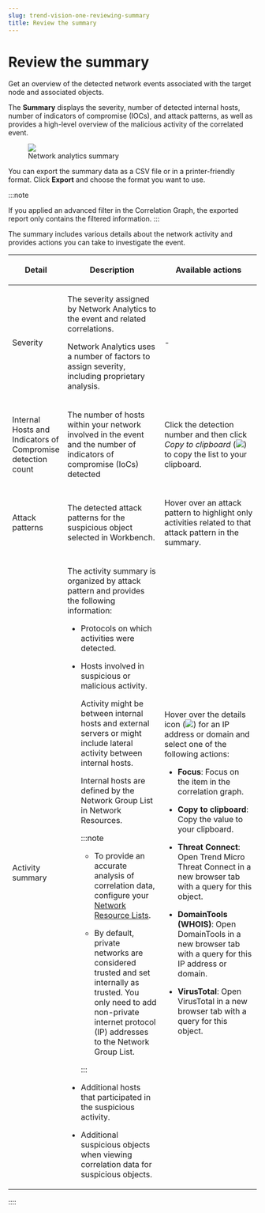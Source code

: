 ```yaml
---
slug: trend-vision-one-reviewing-summary
title: Review the summary
---
```

# Review the summary

Get an overview of the detected network events associated with the target node and associated objects.

The **Summary** displays the severity, number of detected internal hosts, number of indicators of compromise (IOCs), and attack patterns, as well as provides a high-level overview of the malicious activity of the correlated event.

<figure>
<img src="./images/SummaryBlurred=603c5501-f165-4ed2-b47a-31e726d31182.webp" />
<figcaption>Network analytics summary</figcaption>
</figure>

You can export the summary data as a CSV file or in a printer-friendly format. Click **Export** and choose the format you want to use.

:::note

If you applied an advanced filter in the Correlation Graph, the exported report only contains the filtered information.
:::

The summary includes various details about the network activity and provides actions you can take to investigate the event.

<table>
<colgroup>
<col style="width: 20%" />
<col style="width: 40%" />
<col style="width: 40%" />
</colgroup>
<thead>
<tr>
<th><p>Detail</p></th>
<th><p>Description</p></th>
<th><p>Available actions</p></th>
</tr>
</thead>
<tbody>
<tr>
<td><p>Severity</p></td>
<td><p>The severity assigned by Network Analytics to the event and related correlations.</p>
<p>Network Analytics uses a number of factors to assign severity, including proprietary analysis.</p></td>
<td><p>-</p></td>
</tr>
<tr>
<td><p>Internal Hosts and Indicators of Compromise detection count</p></td>
<td><p>The number of hosts within your network involved in the event and the number of indicators of compromise (IoCs) detected</p></td>
<td><p>Click the detection number and then click <em>Copy to clipboard</em> (<img src="./images/dddna_summary_detection_copy=GUID-4DE35BE5-57A5-4919-BF9C-5EC95F9CA8FD=1=en-us=Low.webp" />) to copy the list to your clipboard.</p></td>
</tr>
<tr>
<td><p>Attack patterns</p></td>
<td><p>The detected attack patterns for the suspicious object selected in Workbench.</p></td>
<td><p>Hover over an attack pattern to highlight only activities related to that attack pattern in the summary.</p></td>
</tr>
<tr>
<td><p>Activity summary</p></td>
<td><p>The activity summary is organized by attack pattern and provides the following information:</p>
<ul>
<li><p>Protocols on which activities were detected.</p></li>
<li><p>Hosts involved in suspicious or malicious activity.</p>
<p>Activity might be between internal hosts and external servers or might include lateral activity between internal hosts.</p>
<p>Internal hosts are defined by the Network Group List in Network Resources.</p>


:::note

<ul>
<li><p>To provide an accurate analysis of correlation data, configure your <a href="trend-vision-one-network-resource-lists">Network Resource Lists</a>.</p></li>
<li><p>By default, private networks are considered trusted and set internally as trusted. You only need to add non-private internet protocol (IP) addresses to the Network Group List.</p></li>
</ul>


:::

</li>
<li><p>Additional hosts that participated in the suspicious activity.</p></li>
<li><p>Additional suspicious objects when viewing correlation data for suspicious objects.</p></li>
</ul></td>
<td><p>Hover over the details icon (<img src="./images/dddna_summary_ip_domain_button=GUID-45B7939C-DDB8-447B-8DEF-9F6055E5B75A=1=en-us=Low.webp" />) for an IP address or domain and select one of the following actions:</p>
<ul>
<li><p><strong>Focus</strong>: Focus on the item in the correlation graph.</p></li>
<li><p><strong>Copy to clipboard</strong>: Copy the value to your clipboard.</p></li>
<li><p><strong>Threat Connect</strong>: Open Trend Micro Threat Connect in a new browser tab with a query for this object.</p></li>
<li><p><strong>DomainTools (WHOIS)</strong>: Open DomainTools in a new browser tab with a query for this IP address or domain.</p></li>
<li><p><strong>VirusTotal</strong>: Open VirusTotal in a new browser tab with a query for this object.</p></li>
</ul></td>
</tr>
</tbody>
</table>
::::
